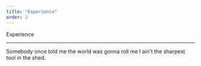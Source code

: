 ```yaml
---
title: "Experience"
order: 2
---
```



<AnimateInViewSection animName="slide-in-from-left">
    <div className="text-5xl font-extrabold">
        <span className="bg-clip-text text-transparent bg-gradient-to-l from-green-400 to-blue-500">
        Experience
        </span>
    </div> 
    <hr className="left-align"/>
</AnimateInViewSection>
<AnimateInViewSection animName="slide-in-from-right">
    <div className="mt-5 text-xl text-turquoise">
        <span>
            Somebody once told me the world was gonna roll me I ain't the sharpest tool in the shed.
        </span>
    </div>
</AnimateInViewSection>